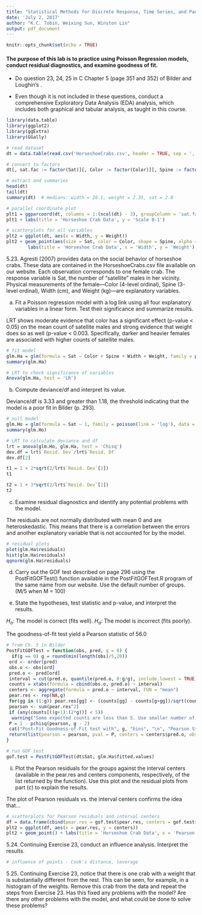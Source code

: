 ```yaml
---
title: "Statistical Methods for Discrete Response, Time Series, and Panel Data (W271): Lab 1"
date: 'July 2, 2017'
author: "K.C. Tobin, Weixing Sun, Winston Lin"
output: pdf_document
---
```


```r
knitr::opts_chunk$set(echo = TRUE)
```

#### The purpose of this lab is to practice using Poisson Regression models, conduct residual diagnostics, and examine goodness of fit. 

- Do question 23, 24, 25 in C Chapter 5 (page 351 and 352) of Bilder and Loughin's \textit{Analysis of Categorical Data with R}.

- Even though it is not included in these questions, conduct a comprehensive Exploratory Data Analysis (EDA) analysis, which includes both graphical and tabular analysis, as taught in this course.

```r
library(data.table)
library(ggplot2)
library(ggExtra)
library(GGally)

# read dataset
dt = data.table(read.csv('HorseshoeCrabs.csv', header = TRUE, sep = ',', row.names = NULL))

# convert to factors
dt[, sat.fac := factor(Sat)][, Color := factor(Color)][, Spine := factor(Spine)]

# extract and summaries
head(dt)
tail(dt)
summary(dt)  # medians: width = 26.1, weight = 2.35, sat = 2.0

# parallel coordinate plot
plt1 = ggparcoord(dt, columns = 1:(ncol(dt) - 3), groupColumn = 'sat.fac', alphaLines = 0.3, scale = 'uniminmax')
plt1 + labs(title = 'Horseshoe Crab Data', y = 'Scale 0-1')

# scatterplots for all variables
plt2 = ggplot(dt, aes(x = Width, y = Weight))
plt2 + geom_point(aes(size = Sat, color = Color, shape = Spine, alpha = 0.3)) +
        labs(title = 'Horseshoe Crab Data', x = 'Width', y = 'Weight') + facet_grid(Spine ~ Color, labeller = label_both)
```
5.23. Agresti (2007) provides data on the social behavior of horseshoe crabs. These data are contained in the HorseshoeCrabs.csv file available on our website. Each observation corresponds to one female crab. The response variable is Sat, the number of “satellite” males in her vicinity. Physical measurements of the female—Color (4-level ordinal), Spine (3-level ordinal), Width (cm), and Weight (kg)—are explanatory variables.

a. Fit a Poisson regression model with a log link using all four explanatory variables in a linear form. Test their significance and summarize results.

LRT shows moderate evidence that color has a significant effect (p-value < 0.05) on the mean count of satellite males and strong evidence that weight does so as well (p-value < 0.003.  Specifically, darker and heavier females are associated with higher counts of satellite males. 

```r

# fit model
glm.Ha = glm(formula = Sat ~ Color + Spine + Width + Weight, family = poisson(link = 'log'), data = dt)
summary(glm.Ha)

# LRT to check significance of variables
Anova(glm.Ha, test = 'LR')
```

b. Compute deviance/df and interpret its value.

Deviance/df is 3.33 and greater than 1.18, the threshold indicating that the model is a poor fit in Bilder (p. 293).


```r

# null model
glm.Ho = glm(formula = Sat ~ 1, family = poisson(link = 'log'), data = dt)
summary(glm.Ho)

# LRT to calculate deviance and df
lrt = anova(glm.Ho, glm.Ha, test = 'Chisq')
dev.df = lrt$`Resid. Dev`/lrt$`Resid. Df`
dev.df[2]

t1 = 1 + 2*sqrt(2/lrt$`Resid. Dev`[2])
t1

t2 = 1 + 3*sqrt(2/lrt$`Resid. Dev`[2])
t2
```


c. Examine residual diagnostics and identify any potential problems with the model.

The residuals are not normally distributed with mean 0 and are heteroskedastic.  This means that there is a correlation between the errors and another explanatory variable that is not accounted for by the model.

```r

# residual plots
plot(glm.Ha$residuals)
hist(glm.Ha$residuals)
qqnorm(glm.Ha$residuals)
```

d. Carry out the GOF test described on page 296 using the PostFitGOFTest() function available in the PostFitGOFTest.R program of the same name from our website. Use the default number of groups. (M/5 when M = 100)

i. State the hypotheses, test statistic and p-value, and interpret the results.

$H_o:$ The model is correct (fits well).
$H_a:$ The model is incorrect (fits poorly).

The goodness-of-fit test yield a Pearson statistic of 56.0

```r

# from Ch. 5 in Bilder
PostFitGOFTest = function(obs, pred, g = 0) {
  if(g == 0) g = round(min(length(obs)/5,20))
 ord <- order(pred)
 obs.o <- obs[ord]
 pred.o <- pred[ord]
 interval = cut(pred.o, quantile(pred.o, 0:g/g), include.lowest = TRUE)  # Creates factor with levels 1,2,...,g
 counts = xtabs(formula = cbind(obs.o, pred.o) ~ interval)
 centers <- aggregate(formula = pred.o ~ interval, FUN = "mean")
 pear.res <- rep(NA,g)
 for(gg in (1:g)) pear.res[gg] <- (counts[gg] - counts[g+gg])/sqrt(counts[g+gg])
 pearson <- sum(pear.res^2)
 if (any(counts[((g+1):(2*g))] < 5))
  warning("Some expected counts are less than 5. Use smaller number of groups")
 P = 1 - pchisq(pearson, g - 2)
 cat("Post-Fit Goodness-of-Fit test with", g, "bins", "\n", "Pearson Stat = ", pearson, "\n", "p = ", P, "\n")
 return(list(pearson = pearson, pval = P, centers = centers$pred.o, observed = counts[1:g], expected = counts[(g+1):(2*g)], pear.res = pear.res))
}

# run GOF test
gof.test = PostFitGOFTest(dt$Sat, glm.Ha$fitted.values)
```

ii. Plot the Pearson residuals for the groups against the interval centers (available in the pear.res and centers components, respectively, of the list returned by the function). Use this plot and the residual plots from part (c) to explain the results.

The plot of Pearson residuals vs. the interval centers confirms the idea that...

```r
# scatterplots for Pearson residuals and interval centers
df = data.frame(cbind(pear.res = gof.test$pear.res, centers = gof.test$centers))
plt2 = ggplot(df, aes(x = pear.res, y = centers))
plt2 + geom_point() + labs(title = 'Horseshoe Crab Data', x = 'Pearson residual', y = 'Interval center')
```

5.24. Continuing Exercise 23, conduct an influence analysis. Interpret the results.

```r

# influence of points - Cook's distance, leverage

```

5.25. Continuing Exercise 23, notice that there is one crab with a weight that is substantially different from the rest. This can be seen, for example, in a histogram of the weights. Remove this crab from the data and repeat the steps from Exercise 23. Has this fixed any problems with the model? Are there any other problems with the model, and what could be done to solve these problems?

```r

```


